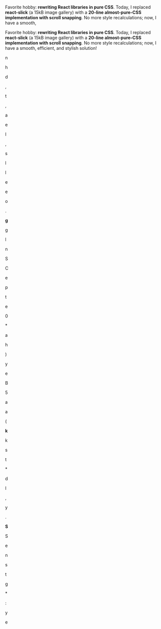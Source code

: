 
Favorite hobby: **rewriting React libraries in pure CSS**. Today, I replaced **react-slick** (a 15kB image gallery) with a **20-line almost-pure-CSS implementation with scroll snapping**. No more style recalculations; now, I have a smooth, 

Favorite hobby: **rewriting React libraries in pure CSS**. Today, I replaced **react-slick** (a 15kB image gallery) with a **20-line almost-pure-CSS implementation with scroll snapping**. No more style recalculations; now, I have a smooth, efficient, and stylish solution!

n

h

d

,

t

,

a

e

I

,

s

l

l

e

e

o

.

**g**

g

l

n

S

C

e

p

t

e

0

\*

a

h

)

y

e

B

5

a

a

(

**k**

k

s

t

\*

d

I

,

y

.

**S**

S

e

n

s

t

g

\*

:

y

e